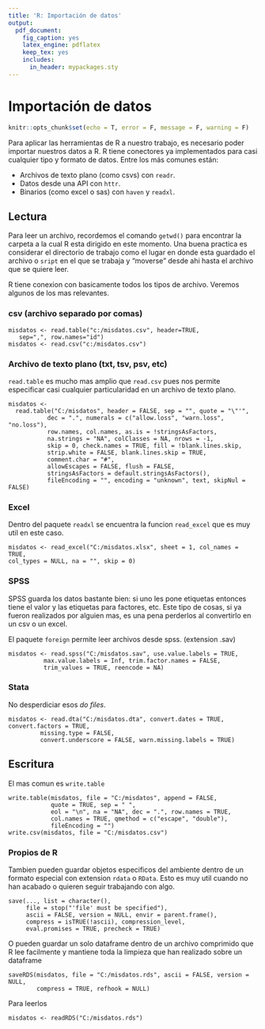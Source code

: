 ```yaml
---
title: 'R: Importación de datos'
output:
  pdf_document:
    fig_caption: yes
    latex_engine: pdflatex
    keep_tex: yes
    includes:
      in_header: mypackages.sty
---
```


# Importación de datos

```r
knitr::opts_chunk$set(echo = T, error = F, message = F, warning = F)
```

Para aplicar las herramientas de R a nuestro trabajo, es necesario poder importar
nuestros datos a R. R tiene conectores ya implementados para casi cualquier 
tipo y formato de datos. Entre los más comunes están\footnote{Los materiales para readr, httr, haven y readxl están basados en el capítulo de importación de datos de \textcite{grolemund2016r}.}:

- Archivos de texto plano (como csvs) con `readr`.
- Datos desde una API con `httr`.
- Binarios (como excel o sas) con `haven` y `readxl`.

## Lectura

Para leer un archivo, recordemos el comando `getwd()` para encontrar la carpeta
a la cual R esta dirigido en este momento. Una buena practica es considerar 
el directorio de trabajo como el lugar en donde esta guardado el archivo o `sript` en el que se trabaja y "moverse" desde ahi hasta el archivo que se quiere
leer.

R tiene conexion con basicamente todos los tipos de archivo. Veremos algunos 
de los mas relevantes.

### csv (archivo separado por comas)

```
misdatos <- read.table("c:/misdatos.csv", header=TRUE,
   sep=",", row.names="id")
misdatos <- read.csv("c:/misdatos.csv")
```

### Archivo de texto plano (txt, tsv, psv, etc)

`read.table` es mucho mas amplio que `read.csv` pues nos permite especificar
casi cualquier particularidad en un archivo de texto plano.

```
misdatos <- 
  read.table("C:/misdatos", header = FALSE, sep = "", quote = "\"'",
           dec = ".", numerals = c("allow.loss", "warn.loss", "no.loss"),
           row.names, col.names, as.is = !stringsAsFactors,
           na.strings = "NA", colClasses = NA, nrows = -1,
           skip = 0, check.names = TRUE, fill = !blank.lines.skip,
           strip.white = FALSE, blank.lines.skip = TRUE,
           comment.char = "#",
           allowEscapes = FALSE, flush = FALSE,
           stringsAsFactors = default.stringsAsFactors(),
           fileEncoding = "", encoding = "unknown", text, skipNul = FALSE)
```

### Excel

Dentro del paquete `readxl` se encuentra la funcion `read_excel` que es muy util
en este caso.

```
misdatos <- read_excel("C:/misdatos.xlsx", sheet = 1, col_names = TRUE, 
col_types = NULL, na = "", skip = 0)
```

### SPSS

SPSS guarda los datos bastante bien: si uno les pone etiquetas entonces tiene
el valor y las etiquetas para factores, etc. Este tipo de cosas, si ya fueron
realizados por alguien mas, es una pena perderlos al convertirlo en un csv o 
un excel.

El paquete `foreign` permite leer archivos desde spss. (extension .sav)

```
misdatos <- read.spss("C:/misdatos.sav", use.value.labels = TRUE, 
          max.value.labels = Inf, trim.factor.names = FALSE,
          trim_values = TRUE, reencode = NA)
```

### Stata

No desperdiciar esos *do files*.

```
misdatos <- read.dta("C:/misdatos.dta", convert.dates = TRUE, convert.factors = TRUE,
         missing.type = FALSE,
         convert.underscore = FALSE, warn.missing.labels = TRUE)
```


## Escritura 

El mas comun es `write.table`

```
write.table(misdatos, file = "C:/misdatos", append = FALSE, 
            quote = TRUE, sep = " ",
            eol = "\n", na = "NA", dec = ".", row.names = TRUE,
            col.names = TRUE, qmethod = c("escape", "double"),
            fileEncoding = "")
write.csv(misdatos, file = "C:/misdatos.csv")
```

### Propios de R

Tambien pueden guardar objetos especificos del ambiente dentro de un formato 
especial con extension `rdata` o `RData`. Esto es muy util cuando no han acabado
o quieren seguir trabajando con algo.

```
save(..., list = character(),
     file = stop("'file' must be specified"),
     ascii = FALSE, version = NULL, envir = parent.frame(),
     compress = isTRUE(!ascii), compression_level,
     eval.promises = TRUE, precheck = TRUE)
```

O pueden guardar un solo dataframe dentro de un archivo comprimido que R lee
facilmente y mantiene toda la limpieza que han realizado sobre un dataframe

```
saveRDS(misdatos, file = "C:/misdatos.rds", ascii = FALSE, version = NULL,
        compress = TRUE, refhook = NULL)
```

Para leerlos

```
misdatos <- readRDS("C:/misdatos.rds")
```
